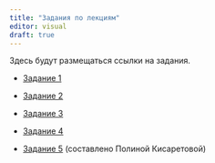 ```yaml
---
title: "Задания по лекциям"
editor: visual
draft: true
---
```


Здесь будут размещаться ссылки на задания.

-   [Задание 1](task1.qmd)

-   [Задание 2](task2.qmd)

-   [Задание 3](task3.qmd)

-   [Задание 4](task4.qmd)

-   [Задание 5](https://polyalineli.github.io/r_plots_guide/homework.html#1) (составлено Полиной Кисаретовой)
